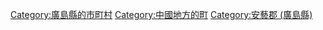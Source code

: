 [[Category:廣島縣的市町村|Category:廣島縣的市町村]]
[[Category:中國地方的町|Category:中國地方的町]]
[[Category:安藝郡_(廣島縣)|Category:安藝郡 (廣島縣)]]
{{DEFAULTSORT:Kaita}}
